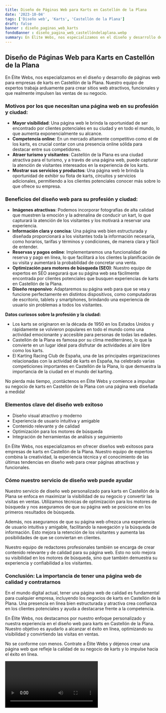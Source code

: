 ```yaml
---
title: Diseño de Páginas Web para Karts en Castellón de la Plana
date: '2023-10-04'
tags: ['Diseño web', 'Karts', 'Castellón de la Plana']
draft: false
banner : diseño_paginas_web_karts
fondoBanner : diseño_pagina_web_castellóndelaplana.webp
summary: En Élite Webs, nos especializamos en el diseño y desarrollo de páginas web para empresas de karts en Castellón de la Plana. Nuestro equipo de expertos trabaja arduamente para crear sitios web atractivos, funcionales y que realmente impulsen las ventas de su negocio.
---
```


## Diseño de Páginas Web para Karts en Castellón de la Plana

En Élite Webs, nos especializamos en el diseño y desarrollo de páginas web para empresas de karts en Castellón de la Plana. Nuestro equipo de expertos trabaja arduamente para crear sitios web atractivos, funcionales y que realmente impulsen las ventas de su negocio.

### Motivos por los que necesitan una página web en su profesión y ciudad:

- **Mayor visibilidad**: Una página web le brinda la oportunidad de ser encontrado por clientes potenciales en su ciudad y en todo el mundo, lo que aumenta exponencialmente su alcance.
- **Competencia online**: En un mercado altamente competitivo como el de los karts, es crucial contar con una presencia online sólida para destacar entre sus competidores.
- **Atraer turismo y visitantes**: Castellón de la Plana es una ciudad atractiva para el turismo, y a través de una página web, puede capturar la atención de visitantes interesados en la experiencia de los karts.
- **Mostrar sus servicios y productos**: Una página web le brinda la oportunidad de exhibir su flota de karts, circuitos y servicios adicionales, permitiendo a los clientes potenciales conocer más sobre lo que ofrece su empresa.

### Beneficios del diseño web para su profesión y ciudad:

- **Imágenes atractivas**: Podemos incorporar fotografías de alta calidad que muestren la emoción y la adrenalina de conducir un kart, lo que capturará la atención de los visitantes y los motivará a reservar una experiencia.
- **Información clara y concisa**: Una página web bien estructurada y diseñada proporcionará a los visitantes toda la información necesaria, como horarios, tarifas y términos y condiciones, de manera clara y fácil de entender.
- **Reservas y pagos online**: Implementaremos una funcionalidad de reserva y pago en línea, lo que facilitará a los clientes la planificación de su visita y aumentará la probabilidad de concretar una venta.
- **Optimización para motores de búsqueda (SEO)**: Nuestro equipo de expertos en SEO asegurará que su página web sea fácilmente encontrada por clientes potenciales que busquen experiencias de karts en Castellón de la Plana.
- **Diseño responsivo**: Adaptaremos su página web para que se vea y funcione perfectamente en distintos dispositivos, como computadoras de escritorio, tablets y smartphones, brindando una experiencia de usuario sin problemas a todos los visitantes.

**Datos curiosos sobre la profesión y la ciudad:**

- Los karts se originaron en la década de 1950 en los Estados Unidos y rápidamente se volvieron populares en todo el mundo como una actividad emocionante y accesible para personas de todas las edades.
- Castellón de la Plana es famosa por su clima mediterráneo, lo que la convierte en un lugar ideal para disfrutar de actividades al aire libre como los karts.
- El Karting Racing Club de España, una de las principales organizaciones relacionadas con la actividad de karts en España, ha celebrado varias competiciones importantes en Castellón de la Plana, lo que demuestra la importancia de la ciudad en el mundo del karting.

No pierda más tiempo, ¡contáctenos en Élite Webs y comience a impulsar su negocio de karts en Castellón de la Plana con una página web diseñada a medida!

<GifSeo />

<Cta />

### Elementos clave del diseño web exitoso

- Diseño visual atractivo y moderno
- Experiencia de usuario intuitiva y amigable
- Contenido relevante y de calidad
- Optimización para los motores de búsqueda
- Integración de herramientas de análisis y seguimiento

En Élite Webs, nos especializamos en ofrecer diseños web exitosos para empresas de karts en Castellón de la Plana. Nuestro equipo de expertos combina la creatividad, la experiencia técnica y el conocimiento de las últimas tendencias en diseño web para crear páginas atractivas y funcionales.

### Cómo nuestro servicio de diseño web puede ayudar

Nuestro servicio de diseño web personalizado para karts en Castellón de la Plana se enfoca en maximizar la visibilidad de su negocio y convertir las visitas en ventas. Utilizamos técnicas de optimización para los motores de búsqueda y nos aseguramos de que su página web se posicione en los primeros resultados de búsqueda.

Además, nos aseguramos de que su página web ofrezca una experiencia de usuario intuitiva y amigable, facilitando la navegación y la búsqueda de información. Esto mejora la retención de los visitantes y aumenta las posibilidades de que se conviertan en clientes.

Nuestro equipo de redactores profesionales también se encarga de crear contenido relevante y de calidad para su página web. Esto no solo mejora su visibilidad en los motores de búsqueda, sino que también demuestra su experiencia y confiabilidad a los visitantes.

### Conclusión: La importancia de tener una página web de calidad y contratarnos

En el mundo digital actual, tener una página web de calidad es fundamental para cualquier empresa, incluyendo los negocios de karts en Castellón de la Plana. Una presencia en línea bien estructurada y atractiva crea confianza en los clientes potenciales y ayuda a destacarse frente a la competencia.

En Élite Webs, nos destacamos por nuestro enfoque personalizado y nuestra experiencia en el diseño web para karts en Castellón de la Plana. Nuestro objetivo es ayudarlo a alcanzar el éxito en línea, optimizando su visibilidad y convirtiendo las visitas en ventas.

No se conforme con menos. Contrate a Élite Webs y déjenos crear una página web que refleje la calidad de su negocio de karts y lo impulse hacia el éxito en línea.

<Video />

<CtaBot job='Karts' city='Castellón de la Plana'/>

<Gmaps query='Castellón de la Plana+españa+maps' />
